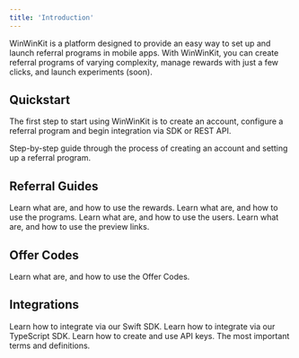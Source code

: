 ```yaml
---
title: 'Introduction'
---
```


WinWinKit is a platform designed to provide an easy way to set up and launch referral programs in mobile apps.
With WinWinKit, you can create referral programs of varying complexity, manage rewards with just a few clicks, and launch experiments (soon).

## Quickstart

The first step to start using WinWinKit is to create an account, configure a referral program and begin integration via SDK or REST API.

<Card title="Quickstart" icon="rocket-launch" href="/quickstart">
Step-by-step guide through the process of creating an account and setting up a referral program.
</Card>

## Referral Guides

<CardGroup cols={2}>
<Card title="Rewards" icon="gem" href="/referral/rewards">
Learn what are, and how to use the rewards.
</Card>
<Card title="Programs" icon="game-board-simple" href="/referral/programs">
Learn what are, and how to use the programs.
</Card>
<Card title="Users" icon="users" href="/referral/users">
Learn what are, and how to use the users.
</Card>
<Card title="Preview Link" icon="link-horizontal" href="/referral/preview-link">
Learn what are, and how to use the preview links.
</Card>
</CardGroup>

## Offer Codes

<Card title="Introduction" icon="ticket-perforated" href="/offer-codes/introduction">
Learn what are, and how to use the Offer Codes.
</Card>

## Integrations

<CardGroup cols={2}>
<Card title="Swift SDK" icon="swift" href="/integrations/swift-sdk">
Learn how to integrate via our Swift SDK.
</Card>
<Card title="TypeScript SDK" icon="js" href="/integrations/typescript-sdk">
Learn how to integrate via our TypeScript SDK.
</Card>
<Card title="API Keys" icon="key" href="/integrations/api-keys">
Learn how to create and use API keys.
</Card>
<Card title="REST API" icon="brackets-curly" href="/api-reference/introduction">
The most important terms and definitions.
</Card>
</CardGroup>